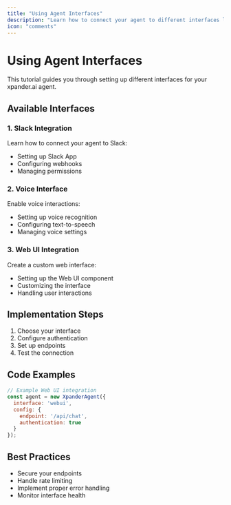 ```yaml
---
title: "Using Agent Interfaces"
description: "Learn how to connect your agent to different interfaces like Slack, Voice, and Web UI"
icon: "comments"
---
```


# Using Agent Interfaces

This tutorial guides you through setting up different interfaces for your xpander.ai agent.

## Available Interfaces

### 1. Slack Integration
Learn how to connect your agent to Slack:
- Setting up Slack App
- Configuring webhooks
- Managing permissions

### 2. Voice Interface
Enable voice interactions:
- Setting up voice recognition
- Configuring text-to-speech
- Managing voice settings

### 3. Web UI Integration
Create a custom web interface:
- Setting up the Web UI component
- Customizing the interface
- Handling user interactions

## Implementation Steps

1. Choose your interface
2. Configure authentication
3. Set up endpoints
4. Test the connection

## Code Examples

```javascript
// Example Web UI integration
const agent = new XpanderAgent({
  interface: 'webui',
  config: {
    endpoint: '/api/chat',
    authentication: true
  }
});
```

## Best Practices
- Secure your endpoints
- Handle rate limiting
- Implement proper error handling
- Monitor interface health 